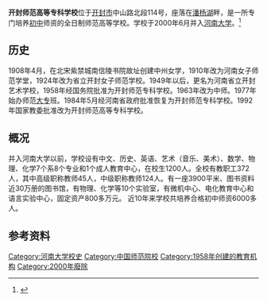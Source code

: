 {{refimprove|time=2018-12-10T03:32:50+00:00}}
'''开封师范高等专科学校'''位于[[开封市|开封市]]中山路北段114号，座落在[[潘杨湖|潘杨湖]]畔，是一所专门培养[[初中|初中]]师资的全日制师范高等学校。学校于2000年6月并入[[河南大学|河南大学]]。<ref >{{cite web |url=http://www.huaue.com/xxjj/200399150148.htm |language= |title=河南大学 |publisher=华禹教育网 |date=2003年9月9日 |accessdate= |archive-date=2015年9月24日 |archive-url=https://web.archive.org/web/20150924031715/http://www.huaue.com/xxjj/200399150148.htm |dead-url=no }}</ref>

== 历史 ==
1908年4月，在北宋紫禁城南信陵书院故址创建中州女学，1910年改为河南女子师范学堂，1924年改为省立开封女子师范学校。1949年以后，更名为河南省立开封艺术学校，1958年经国务院批准为开封师范专科学校。1963年改为中师。1977年始办师范[[大专|大专]]班。1984年5月经河南省政府批准恢复为开封师范专科学校。1992年国家教委批准改为开封师范高等专科学校。 

== 概况 ==
并入河南大学以前，学校设有中文、历史、英语、艺术（音乐、美术）、数学、物理、化学7个系8个专业和1个成人教育中心，在校生1200人。全校有教职工372人，其中高级职称教师45人，中级职称教师124人。有一座3900平米、图书资料近30万册的图书馆，有物理、化学等10个实验室，有微机中心、电化教育中心和语言实验中心，固定资产800多万元。 近10年来学校共培养合格初中师资6000多人。

== 参考资料 ==
{{reflist}}

{{河南大学}}

[[Category:河南大学校史|Category:河南大学校史]]
[[Category:中国师范院校|Category:中国师范院校]]
[[Category:1958年创建的教育机构|Category:1958年创建的教育机构]]
[[Category:2000年廢除|Category:2000年廢除]]